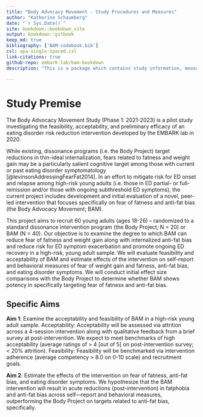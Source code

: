 ```yaml
--- 
title: "Body Advocacy Movement - Study Procedures and Measures"
author: "Katherine Schaumberg"
date: "`r Sys.Date()`"
site: bookdown::bookdown_site
output: bookdown::gitbook
keep_md: true
bibliography: ['BAM-codebook.bib']
csl: apa-single-spaced.csl
link-citations: true
github-repo: embark-lab/bam-bookdown
description: "This is a package which contains study information, measures, and complete data dictionary for the Body Advocacy Movement Study (Wave 1: 2021-2023)"

---
```

# Study Premise

The Body Advocacy Movement Study (Phase 1: 2021-2023) is a pilot study investigating the feasibility, acceptability, and preliminary efficacy of an eating disorder risk reduction intervention developed by the EMBARK lab in 2020.  

While existing, dissonance programs (i.e. the Body Project) target reductions in thin-ideal internalization, fears related to fatness and weight gain may be a particularly salient cognitive target among those with current or past eating disorder symptomatology [@levinsonAddressingFearFat2014]. In an effort to mitigate risk for ED onset and relapse among high-risk young adults (i.e. those in ED partial- or full-remission and/or those with ongoing subthreshold ED symptoms), the current project includes development and initial evaluation of a novel, peer-led intervention that focuses specifically on fear of fatness and anti-fat bias (the Body Advocacy Movement; BAM). 

This project aims to recruit 60 young adults (ages 18-26) -- randomized to a standard dissonance intervention program (the Body Project; N = 20) or BAM (N = 40). Our objective is to examine the degree to which BAM can reduce fear of fatness and weight gain along with internalized anti-fat bias and reduce risk for ED symptom exacerbation and promote ongoing ED recovery in a high-risk, young adult sample. We will evaluate feasibility and acceptability of BAM and estimate effects of the intervention on self-report and behavioral measures of fear of weight gain and fatness, anti-fat bias, and eating disorder symptoms. We will conduct initial effect size comparisons with the Body Project to determine whether BAM shows potency in specifically targeting fear of fatness and anti-fat bias.

## Specific Aims

**Aim 1**: Examine the acceptability and feasibility of BAM in a high-risk young adult sample. Acceptability: Acceptability will be assessed via attrition across a 4-session intervention along with qualitative feedback from a brief survey at post-intervention. We expect to meet benchmarks of high acceptability (average ratings of > 4 [out of 5] on post-intervention survey; < 20% attrition). Feasibility: Feasibility will be benchmarked via intervention adherence (average competency > 8.0 on 0-10 scale) and recruitment goals. 

**Aim 2**: Estimate the effects of the intervention on fear of fatness, anti-fat bias, and eating disorder symptoms. We hypothesize that the BAM intervention will result in acute reductions (post-intervention) in fatphobia and anti-fat bias across self—report and behavioral measures, outperforming the Body Project on targets related to anti-fat bias, specifically.




